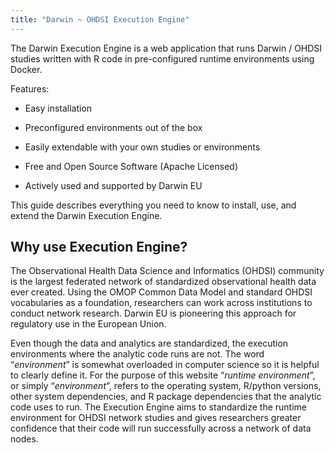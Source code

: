 ```yaml
---
title: "Darwin ~ OHDSI Execution Engine"
---
```


The Darwin Execution Engine is a web application that runs Darwin / OHDSI studies written with R code in pre-configured runtime environments using Docker.

Features:

-   Easy installation

-   Preconfigured environments out of the box

-   Easily extendable with your own studies or environments

-   Free and Open Source Software (Apache Licensed)

-   Actively used and supported by Darwin EU

This guide describes everything you need to know to install, use, and extend the Darwin Execution Engine.

## Why use Execution Engine?

The Observational Health Data Science and Informatics (OHDSI) community is the largest federated network of standardized observational health data ever created. Using the OMOP Common Data Model and standard OHDSI vocabularies as a foundation, researchers can work across institutions to conduct network research. Darwin EU is pioneering this approach for regulatory use in the European Union.

Even though the data and analytics are standardized, the execution environments where the analytic code runs are not. The word "*environment*" is somewhat overloaded in computer science so it is helpful to clearly define it. For the purpose of this website "*runtime environment*", or simply "*environment*", refers to the operating system, R/python versions, other system dependencies, and R package dependencies that the analytic code uses to run. The Execution Engine aims to standardize the runtime environment for OHDSI network studies and gives researchers greater confidence that their code will run successfully across a network of data nodes.

## 
